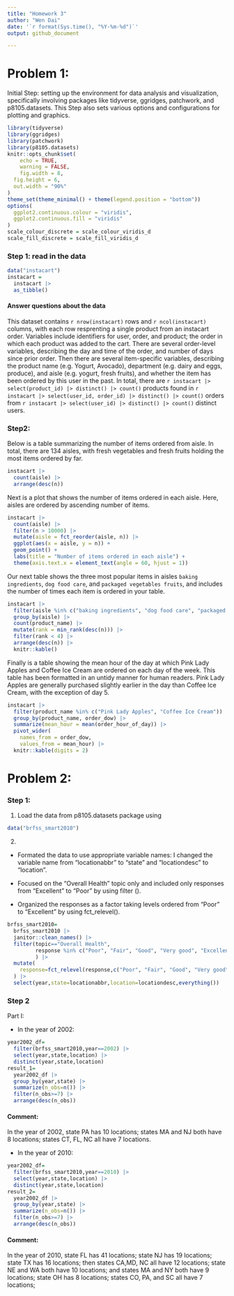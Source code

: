 ```yaml
---
title: "Homework 3"
author: "Wen Dai"
date: '`r format(Sys.time(), "%Y-%m-%d")`'
output: github_document

---
```

# Problem 1:
Initial Step: setting up the environment for data analysis and visualization, specifically involving packages like tidyverse, ggridges, patchwork, and p8105.datasets. This Step also sets various options and configurations for plotting and graphics.
```r
library(tidyverse)
library(ggridges)
library(patchwork)
library(p8105.datasets)
knitr::opts_chunk$set(
	echo = TRUE,
	warning = FALSE,
	fig.width = 8, 
  fig.height = 6,
  out.width = "90%"
)
theme_set(theme_minimal() + theme(legend.position = "bottom"))
options(
  ggplot2.continuous.colour = "viridis",
  ggplot2.continuous.fill = "viridis"
)
scale_colour_discrete = scale_colour_viridis_d
scale_fill_discrete = scale_fill_viridis_d
```

### Step 1: read in the data
```r
data("instacart")
instacart = 
  instacart |> 
  as_tibble()
```
#### Answer questions about the data

This dataset contains `r nrow(instacart)` rows and `r ncol(instacart)` columns, with each row resprenting a single product from an instacart order. Variables include identifiers for user, order, and product; the order in which each product was added to the cart. There are several order-level variables, describing the day and time of the order, and number of days since prior order. Then there are several item-specific variables, describing the product name (e.g. Yogurt, Avocado), department (e.g. dairy and eggs, produce), and aisle (e.g. yogurt, fresh fruits), and whether the item has been ordered by this user in the past. In total, there are `r instacart |> select(product_id) |> distinct() |> count()` products found in `r instacart |> select(user_id, order_id) |> distinct() |> count()` orders from `r instacart |> select(user_id) |> distinct() |> count()` distinct users.

### Step2: 
Below is a table summarizing the number of items ordered from aisle. In total, there are 134 aisles, with fresh vegetables and fresh fruits holding the most items ordered by far.

```r
instacart |> 
  count(aisle) |> 
  arrange(desc(n))
```

Next is a plot that shows the number of items ordered in each aisle. Here, aisles are ordered by ascending number of items.

```r
instacart |> 
  count(aisle) |> 
  filter(n > 10000) |> 
  mutate(aisle = fct_reorder(aisle, n)) |> 
  ggplot(aes(x = aisle, y = n)) + 
  geom_point() + 
  labs(title = "Number of items ordered in each aisle") +
  theme(axis.text.x = element_text(angle = 60, hjust = 1))

```

Our next table shows the three most popular items in aisles `baking ingredients`, `dog food care`, and `packaged vegetables fruits`, and includes the number of times each item is ordered in your table.

```r
instacart |> 
  filter(aisle %in% c("baking ingredients", "dog food care", "packaged vegetables fruits")) |>
  group_by(aisle) |> 
  count(product_name) |> 
  mutate(rank = min_rank(desc(n))) |> 
  filter(rank < 4) |> 
  arrange(desc(n)) |>
  knitr::kable()
```

Finally is a table showing the mean hour of the day at which Pink Lady Apples and Coffee Ice Cream are ordered on each day of the week. This table has been formatted in an untidy manner for human readers. Pink Lady Apples are generally purchased slightly earlier in the day than Coffee Ice Cream, with the exception of day 5.

```r
instacart |>
  filter(product_name %in% c("Pink Lady Apples", "Coffee Ice Cream")) |>
  group_by(product_name, order_dow) |>
  summarize(mean_hour = mean(order_hour_of_day)) |>
  pivot_wider(
    names_from = order_dow, 
    values_from = mean_hour) |>
  knitr::kable(digits = 2)
```

# Problem 2:

### Step 1:
1) Load the data from p8105.datasets package using
```r
data("brfss_smart2010")
```

2)
* Formated the data to use appropriate variable names: I changed the variable name from "locationabbr" to "state" and "locationdesc" to "location". 

* Focused on the "Overall Health" topic only and included only responses from "Excellent" to "Poor" by using filter ().

* Organized the responses as a factor taking levels ordered from "Poor" to "Excellent" by using fct_relevel().

```r
brfss_smart2010=
  brfss_smart2010 |> 
  janitor::clean_names() |> 
  filter(topic=="Overall Health",
         response %in% c("Poor", "Fair", "Good", "Very good", "Excellent")
         ) |> 
  mutate(
    response=fct_relevel(response,c("Poor", "Fair", "Good", "Very good", "Excellent"))
  ) |> 
  select(year,state=locationabbr,location=locationdesc,everything())
```

### Step 2

Part I: 

 * In the year of 2002:
```r
year2002_df=
  filter(brfss_smart2010,year==2002) |> 
  select(year,state,location) |> 
  distinct(year,state,location)
result_1=
  year2002_df |> 
  group_by(year,state) |> 
  summarize(n_obs=n()) |> 
  filter(n_obs>=7) |> 
  arrange(desc(n_obs))
``` 
#### Comment:
In the year of 2002, state PA has 10 locations; states MA and NJ both have 8 locations; states CT, FL, NC all have 7 locations. 

* In the year of 2010:
```r
year2002_df=
  filter(brfss_smart2010,year==2010) |> 
  select(year,state,location) |> 
  distinct(year,state,location)
result_2=
  year2002_df |> 
  group_by(year,state) |> 
  summarize(n_obs=n()) |> 
  filter(n_obs>=7) |> 
  arrange(desc(n_obs))
```
#### Comment:
In the year of 2010, state FL has 41 locations; state NJ has 19 locations; state TX has 16 locations; then states CA,MD, NC all have 12 locations; state NE and WA both have 10 locations; and states MA and NY both have 9 locations; state OH has 8 locations; states CO, PA, and SC all have 7 locations;



